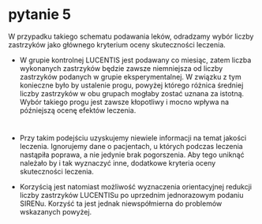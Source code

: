 # pytanie 5

\textcolor{red}{OPINIA:} 

W przypadku takiego schematu podawania leków, odradzamy wybór liczby zastrzyków jako głównego kryterium oceny skuteczności leczenia.


\textcolor{red}{A TO DLACZEGO?}

- W grupie kontrolnej LUCENTIS jest podawany co miesiąc, zatem liczba wykonanych zastrzyków będzie zawsze niemniejsza od liczby zastrzyków podanych w grupie eksperymentalnej. W związku z tym konieczne było by ustalenie progu, powyżej którego różnica średniej liczby zastrzyków w obu grupach mogłaby zostać uznana za istotną. Wybór takiego progu jest zawsze kłopotliwy i mocno wpływa na późniejszą ocenę efektów leczenia.


#

- Przy takim podejściu uzyskujemy niewiele informacji na temat jakości leczenia. Ignorujemy dane o pacjentach, u których podczas leczenia nastąpiła poprawa, a nie jedynie brak pogorszenia. Aby tego uniknąć należało by i tak wyznaczyć inne, dodatkowe kryteria oceny skuteczności leczenia.


- Korzyścią jest natomiast możliwość wyznaczenia orientacyjnej redukcji liczby zastrzyków LUCENTISu po uprzednim jednorazowym podaniu SIRENu. Korzyść ta jest jednak niewspółmierna do problemów wskazanych powyżej.